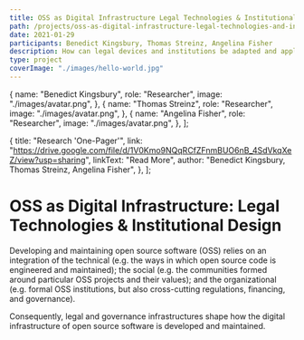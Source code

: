 ```yaml
---
title: OSS as Digital Infrastructure Legal Technologies & Institutional Design
path: /projects/oss-as-digital-infrastructure-legal-technologies-and-institutional-design
date: 2021-01-29
participants: Benedict Kingsbury, Thomas Streinz, Angelina Fisher
description: How can legal devices and institutions be adapted and applied (both locally and transnationally) to overcome the under-maintenance of critical digital infrastructure?
type: project
coverImage: "./images/hello-world.jpg"
---
```


  {
    name: "Benedict Kingsbury",
    role: "Researcher",
    image: "./images/avatar.png",
  },
  {
    name: "Thomas Streinz",
    role: "Researcher",
    image: "./images/avatar.png",
  },
  {
    name: "Angelina Fisher",
    role: "Researcher",
    image: "./images/avatar.png",
  },
];

  {
    title: "Research 'One-Pager'",
    link: "https://drive.google.com/file/d/1V0Kmo9NQqRCfZFnmBUO6nB_4SdVkqXeZ/view?usp=sharing",
    linkText: "Read More",
    author: "Benedict Kingsbury, Thomas Streinz, Angelina Fisher",
  },
];

# OSS as Digital Infrastructure: Legal Technologies & Institutional Design

Developing and maintaining open source software (OSS) relies on an
integration of the technical (e.g. the ways in which open source code is
engineered and maintained); the social (e.g. the communities formed
around particular OSS projects and their values); and the organizational
(e.g. formal OSS institutions, but also cross-cutting regulations, financing, and governance).

Consequently, legal and governance infrastructures shape how the digital
infrastructure of open source software is developed and maintained.